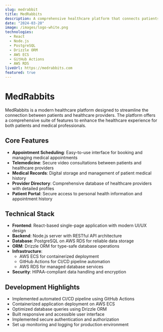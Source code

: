 ```yaml
---
slug: medrabbit
title: MedRabbits
description: A comprehensive healthcare platform that connects patients with healthcare providers, offering appointment scheduling, telemedicine, and medical record management.
date: "2024-03-20"
image: /images/logo-white.png
technologies:
  - React
  - Node.js
  - PostgreSQL
  - Drizzle ORM
  - AWS ECS
  - GitHub Actions
  - AWS RDS
liveUrl: https://medrabbits.com
featured: true
---
```


# MedRabbits

MedRabbits is a modern healthcare platform designed to streamline the connection between patients and healthcare providers. The platform offers a comprehensive suite of features to enhance the healthcare experience for both patients and medical professionals.

## Core Features

- **Appointment Scheduling**: Easy-to-use interface for booking and managing medical appointments
- **Telemedicine**: Secure video consultations between patients and healthcare providers
- **Medical Records**: Digital storage and management of patient medical history
- **Provider Directory**: Comprehensive database of healthcare providers with detailed profiles
- **Patient Portal**: Secure access to personal health information and appointment history

## Technical Stack

- **Frontend**: React-based single-page application with modern UI/UX design
- **Backend**: Node.js server with RESTful API architecture
- **Database**: PostgreSQL on AWS RDS for reliable data storage
- **ORM**: Drizzle ORM for type-safe database operations
- **Infrastructure**:
  - AWS ECS for containerized deployment
  - GitHub Actions for CI/CD pipeline automation
  - AWS RDS for managed database services
- **Security**: HIPAA-compliant data handling and encryption

## Development Highlights

- Implemented automated CI/CD pipeline using GitHub Actions
- Containerized application deployment on AWS ECS
- Optimized database queries using Drizzle ORM
- Built responsive and accessible user interface
- Implemented secure authentication and authorization
- Set up monitoring and logging for production environment
